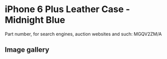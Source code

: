 
# iPhone 6 Plus Leather Case - Midnight Blue

Part number, for search engines, auction websites and such: MGQV2ZM/A

## Image gallery

<div style={{ width: "768px" }}>
  <GalleryComponent
    images={[
      {
        original: "/everysource/MGQV2.webp",
        thumbnail: "/everypreview/MGQV2.webp",
      },
      {
        original: "/everysource/MGQV2_AV1_GOLD.webp",
        thumbnail: "/everypreview/MGQV2_AV1_GOLD.webp",
      },
      {
        original: "/everysource/MGQV2_AV1_SILVER.webp",
        thumbnail: "/everypreview/MGQV2_AV1_SILVER.webp",
      },
      {
        original: "/everysource/MGQV2_AV1_SPACE_GRAY.webp",
        thumbnail: "/everypreview/MGQV2_AV1_SPACE_GRAY.webp",
      },
      {
        original: "/everysource/MGQV2_AV2.webp",
        thumbnail: "/everypreview/MGQV2_AV2.webp",
      },
      {
        original: "/everysource/MGQV2_AV3.webp",
        thumbnail: "/everypreview/MGQV2_AV3.webp",
      },
      {
        original: "/everysource/MGQV2_AV4.webp",
        thumbnail: "/everypreview/MGQV2_AV4.webp",
      },
      {
        original: "/everysource/MGQV2_AV5.webp",
        thumbnail: "/everypreview/MGQV2_AV5.webp",
      }
    ]}
  />
</div>